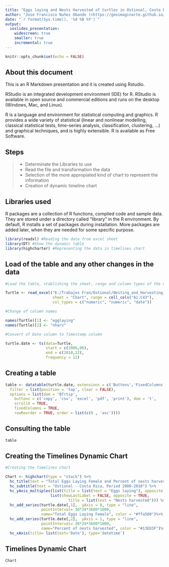 ```yaml
---
title: "Eggs laying and Nests Harvested of turtles in Ostional, Costa Rica, Period 2006-2010"
author: "Jose Francisco Nuñez Obando (<https://geoimaginarte.github.io/mysite>)"
date: "`r format(Sys.time(), '%d %B %Y')`"
output: 
  ioslides_presentation:
    widescreen: true
    smaller: true
    incremental: true
---
```


```r
knitr::opts_chunk$set(echo = FALSE)
```

## About this document

This is an R Markdown presentation and it is created using Rstudio.

RStudio is an integrated development environment (IDE) for R. RStudio is available in open source and commercial editions and runs on the desktop (Windows, Mac, and Linux).

R is a language and environment for statistical computing and graphics. R provides a wide variety of statistical (linear and nonlinear modelling, classical statistical tests, time-series analysis, classification, clustering, …) and graphical techniques, and is highly extensible. R is available as Free Software.

## Steps

> - Determinate the Libraries to use
> - Read the file and transformation the data
> - Selection of the more appropiated kind of chart to represent the information
> - Creation of dynamic timeline chart

## Libraries used {.smaller}

R packages are a collection of R functions, complied code and sample data. They are stored under a directory called "library" in the R environment. By default, R installs a set of packages during installation. More packages are added later, when they are needed for some specific purpose.

```r

library(readxl) #Reading the data from excel sheet
library(DT) #Show the dynamic table
library(highcharter) #Representing the data in timelines chart

```

## Load of the table and any other changes in the data 

```r

#Load the table, stablishing the sheet, range and column types of the data

Turtle <- read_excel("E:/Trabajos Fran/Ostional/Nesting_and_Harvesting_DATA_Students.xlsx", 
                     sheet = "Chart", range = cell_cols("A1:C43"), 
                     col_types = c("numeric", "numeric", "date")) 

#Change of column names

names(Turtle)[1] <- "egglaying"
names(Turtle)[2] <- "nharv"

#Convert of Date column to Timestamp column

turtle.date <- ts(data=Turtle, 
                  start = c(2006,06), 
                  end = c(2010,12), 
                  frequency = 12)

```

## Creating a table

```r
table <- datatable(turtle.date, extensions = c('Buttons','FixedColumns', 'RowReorder'),
  filter = list(position = 'top', clear = FALSE),
  options = list(dom = 'Bfrtip',
    buttons = c('copy', 'csv', 'excel', 'pdf', 'print'), dom = 't',
    scrollX = TRUE,
    fixedColumns = TRUE,
    rowReorder = TRUE, order = list(c(0 , 'asc'))))
```

## Consulting the table

```r
table
```


## Creating the Timelines Dynamic Chart

```r

#Creating the Timelines chart

Chart <- highchart(type = "stock") %>% 
  hc_title(text = "Total Eggs Laying Female and Percent of nests harvested") %>% 
  hc_subtitle(text = "Ostional - Costa Rica, Period 2006-2010") %>%
  hc_yAxis_multiples(list(title = list(text = "Eggs laying"), opposite = FALSE),
                    list(showLastLabel = FALSE, opposite = TRUE, 
                            title = list(text = "Nests harvested"))) %>% 
  hc_add_series(turtle.date[,1],  yAxis = 0, type = "line", 
                pointInterval= 30*24*3600*1000, 
                name="Total Eggs Laying Female", color = "#ffa500")%>%
  hc_add_series(turtle.date[,2],  yAxis = 1, type = "line", 
                pointInterval= 30*24*3600*1000, 
                name="Percent of nests harvested", color = "#13ED3F")%>%
  hc_xAxis(title= list(text='Date'), type='datetime')
```

## Timelines Dynamic Chart

```r
Chart
```


